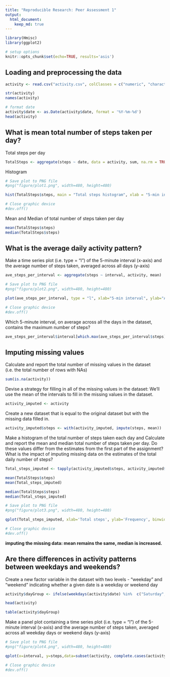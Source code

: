 ```yaml
---
title: "Reproducible Research: Peer Assessment 1"
output: 
  html_document:
    keep_md: true
---
```




```r
library(Hmisc)
library(ggplot2)

# setup options
knitr::opts_chunk$set(echo=TRUE, results='asis')
```

## Loading and preprocessing the data

```r
activity <- read.csv("activity.csv", colClasses = c("numeric", "character",  "numeric"))

str(activity)
names(activity)

# format date
activity$date <- as.Date(activity$date, format = '%Y-%m-%d')
head(activity)
```

## What is mean total number of steps taken per day?

Total steps per day
```r
TotalSteps <- aggregate(steps ~ date, data = activity, sum, na.rm = TRUE)
```

Histogram
```r
# Save plot to PNG file
#png("figure/plot1.png", width=480, height=480)

hist(TotalSteps$steps, main = "Total steps histogram", xlab = "5-min interval", col = "yellow")

# Close graphic device
#dev.off()
```




Mean and Median of total number of steps taken per day
```r
mean(TotalSteps$steps)
median(TotalSteps$steps)
```


## What is the average daily activity pattern?
Make a time series plot (i.e. type = "l") of the 5-minute interval (x-axis) and the average number of steps taken, averaged across all days (y-axis)
```r
ave_steps_per_interval <- aggregate(steps ~ interval, activity, mean)

# Save plot to PNG file
#png("figure/plot2.png", width=480, height=480)

plot(ave_steps_per_interval, type = "l", xlab="5-min interval", ylab="Average Steps per interval", main="average number of steps taken, averaged across all days")

# Close graphic device
#dev.off()
```

Which 5-minute interval, on average across all the days in the dataset, contains the maximum number of steps?
```r
ave_steps_per_interval$interval[which.max(ave_steps_per_interval$steps)]
```

## Imputing missing values

Calculate and report the total number of missing values in the dataset (i.e. the total number of rows with NAs)
```r
sum(is.na(activity))
```

Devise a strategy for filling in all of the missing values in the dataset:
We'll use the mean of the intervals to fill in the missing values in the dataset.
```r
activity_imputed <- activity
```

Create a new dataset that is equal to the original dataset but with the missing data filled in.
```r
activity_imputed$steps <- with(activity_imputed, impute(steps, mean))
```

Make a histogram of the total number of steps taken each day and Calculate and report the mean and median total number of steps taken per day. Do these values differ from the estimates from the first part of the assignment? What is the impact of imputing missing data on the estimates of the total daily number of steps?
```r
Total_steps_imputed <- tapply(activity_imputed$steps, activity_imputed$date, sum)

mean(TotalSteps$steps)
mean(Total_steps_imputed)

median(TotalSteps$steps)
median(Total_steps_imputed)

# Save plot to PNG file
#png("figure/plot3.png", width=480, height=480)

qplot(Total_steps_imputed, xlab='Total steps', ylab='Frequency', binwidth = 2000)

# Close graphic device
#dev.off()
```

**imputing the missing data:  mean remains the same, median is increased.**

## Are there differences in activity patterns between weekdays and weekends?

Create a new factor variable in the dataset with two levels - "weekday" and "weekend" indicating whether a given date is a weekday or weekend day
```r
activity$dayGroup <- ifelse(weekdays(activity$date) %in%  c("Saturday", "Sunday"),'weekend','weekday')

head(activity)

table(activity$dayGroup)
```

Make a panel plot containing a time series plot (i.e. type = "l") of the 5-minute interval (x-axis) and the average number of steps taken, averaged across all weekday days or weekend days (y-axis)
```r
# Save plot to PNG file
#png("figure/plot4.png", width=480, height=480)

qplot(x=interval, y=steps,data=subset(activity, complete.cases(activity)),geom='smooth', stat='summary', fun.y=mean) + facet_grid(dayGroup~.) + facet_wrap(~dayGroup,nrow=2) + theme(strip.background = element_rect(fill="purple")) + labs(title='Ave #steps taken, averaged across all weekday or weekend days')

# Close graphic device
#dev.off()
```


